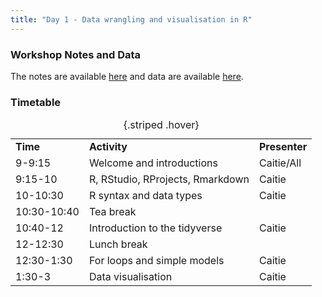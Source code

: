 ```yaml
---
title: "Day 1 - Data wrangling and visualisation in R"
---
```


### Workshop Notes and Data

The notes are available [here](.html){target="_blank"} and data are available [here](.zip){target="_blank"}.

### Timetable

|             |                                  |               |
|-------------|----------------------------------|---------------|
| **Time**    | **Activity**                     | **Presenter** |
| 9-9:15      | Welcome and introductions        | Caitie/All    |
| 9:15-10     | R, RStudio, RProjects, Rmarkdown | Caitie        |
| 10-10:30    | R syntax and data types          | Caitie        |
| 10:30-10:40 | Tea break                        |               |
| 10:40-12    | Introduction to the tidyverse    | Caitie        |
| 12-12:30    | Lunch break                      |               |
| 12:30-1:30  | For loops and simple models      | Caitie        |
| 1:30-3      | Data visualisation               | Caitie        |

: {.striped .hover}

